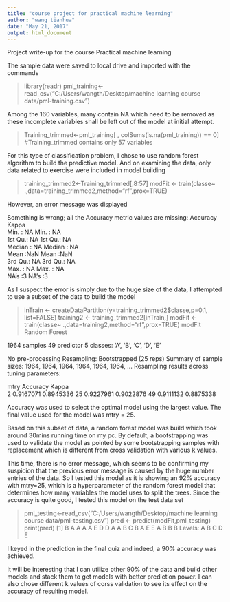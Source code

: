 ---
title: "course project for practical machine learning"
author: "wang tianhua"
date: "May 21, 2017"
output: html_document
---

Project write-up for the course Practical machine learning

The sample data were saved to local drive and imported with the commands

> library(readr)
> pml_training<-read_csv("C:/Users/wangth/Desktop/machine learning course data/pml-training.csv")

Among the 160 variables, many contain NA which need to be removed as these incomplete variables shall be left out of the model at initial attempt. 

> Training_trimmed<-pml_training[ , colSums(is.na(pml_training)) == 0] 
#Training_trimmed contains only 57 variables

For this type of classification problem, I chose to use random forest algorithm to build the predictive model. And on examining the data, only data related to exercise were included in model building

> training_trimmed2<-Training_trimmed[,8:57]
> modFit <- train(classe~ .,data=training_trimmed2,method="rf",prox=TRUE)

However, an error message was displayed

Something is wrong; all the Accuracy metric values are missing:
    Accuracy       Kappa    
 Min.   : NA   Min.   : NA  
 1st Qu.: NA   1st Qu.: NA  
 Median : NA   Median : NA  
 Mean   :NaN   Mean   :NaN  
 3rd Qu.: NA   3rd Qu.: NA  
 Max.   : NA   Max.   : NA  
 NA's   :3     NA's   :3  

As I suspect the error is simply due to the huge size of the data, I attempted to use a subset of the data to build the model

> inTrain <- createDataPartition(y=training_trimmed2$classe,p=0.1, list=FALSE)
> training2 <- training_trimmed2[inTrain,]
> modFit <- train(classe~ .,data=training2,method="rf",prox=TRUE)
> modFit
Random Forest 

1964 samples
  49 predictor
   5 classes: 'A', 'B', 'C', 'D', 'E' 

No pre-processing
Resampling: Bootstrapped (25 reps) 
Summary of sample sizes: 1964, 1964, 1964, 1964, 1964, 1964, ... 
Resampling results across tuning parameters:

  mtry  Accuracy   Kappa    
   2    0.9167071  0.8945336
  25    0.9227961  0.9022876
  49    0.9111132  0.8875338

Accuracy was used to select the optimal model using 
 the largest value.
The final value used for the model was mtry = 25.

Based on this subset of data, a random forest model was build which took around 30mins running time on my pc. By default, a bootstrapping was used to validate the model as pointed by some bootstrapping samples with replacement which is different from cross validation with various k values.

This time, there is no error message, which seems to be confirming my suspicion that the previous error message is caused by the huge number entries of the data. So I tested this model as it is showing an 92% accuracy with mtry=25, which is a hyperparameter of the random forest model that determines how many variables the model uses to split the trees. Since the accuracy is quite good, I tested this model on the test data set

> pml_testing<-read_csv("C:/Users/wangth/Desktop/machine learning course data/pml-testing.csv")
> pred <- predict(modFit,pml_testing)
> print(pred)
 [1] B A A A A E D D A A B C B A E E A B B B
Levels: A B C D E

 
I keyed in the prediction in the final quiz and indeed, a 90% accuracy was achieved.
 
It will be interesting that I can utilize other 90% of the data and build other models and stack them to get models with better prediction power. I can also chose different k values of corss validation to see its effect on the accuracy of resulting model. 

